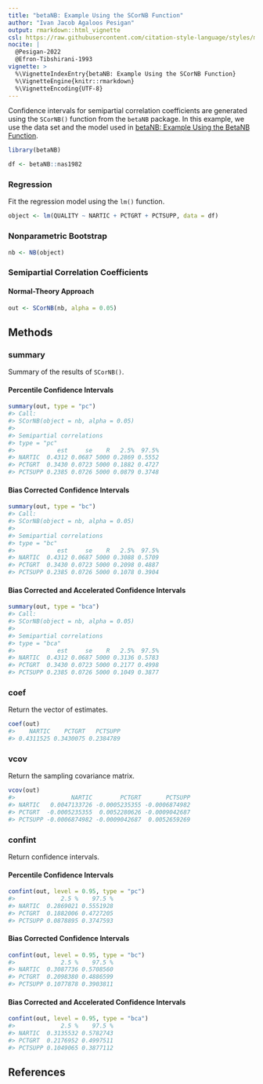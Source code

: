 ```yaml
---
title: "betaNB: Example Using the SCorNB Function"
author: "Ivan Jacob Agaloos Pesigan"
output: rmarkdown::html_vignette
csl: https://raw.githubusercontent.com/citation-style-language/styles/master/apa.csl
nocite: |
  @Pesigan-2022
  @Efron-Tibshirani-1993
vignette: >
  %\VignetteIndexEntry{betaNB: Example Using the SCorNB Function}
  %\VignetteEngine{knitr::rmarkdown}
  %\VignetteEncoding{UTF-8}
---
```




Confidence intervals for
semipartial correlation coefficients
are generated using
the `SCorNB()` function from the `betaNB` package.
In this example,
we use the data set and the model used in
[betaNB: Example Using the BetaNB Function](example-beta-nb.html).


``` r
library(betaNB)
```




``` r
df <- betaNB::nas1982
```

### Regression

Fit the regression model using the `lm()` function.


``` r
object <- lm(QUALITY ~ NARTIC + PCTGRT + PCTSUPP, data = df)
```

### Nonparametric Bootstrap


``` r
nb <- NB(object)
```

### Semipartial Correlation Coefficients

#### Normal-Theory Approach


``` r
out <- SCorNB(nb, alpha = 0.05)
```

## Methods

### summary

Summary of the results of `SCorNB()`.

#### Percentile Confidence Intervals


``` r
summary(out, type = "pc")
#> Call:
#> SCorNB(object = nb, alpha = 0.05)
#> 
#> Semipartial correlations
#> type = "pc"
#>            est     se    R   2.5%  97.5%
#> NARTIC  0.4312 0.0687 5000 0.2869 0.5552
#> PCTGRT  0.3430 0.0723 5000 0.1882 0.4727
#> PCTSUPP 0.2385 0.0726 5000 0.0879 0.3748
```

#### Bias Corrected Confidence Intervals


``` r
summary(out, type = "bc")
#> Call:
#> SCorNB(object = nb, alpha = 0.05)
#> 
#> Semipartial correlations
#> type = "bc"
#>            est     se    R   2.5%  97.5%
#> NARTIC  0.4312 0.0687 5000 0.3088 0.5709
#> PCTGRT  0.3430 0.0723 5000 0.2098 0.4887
#> PCTSUPP 0.2385 0.0726 5000 0.1078 0.3904
```

#### Bias Corrected and Accelerated Confidence Intervals


``` r
summary(out, type = "bca")
#> Call:
#> SCorNB(object = nb, alpha = 0.05)
#> 
#> Semipartial correlations
#> type = "bca"
#>            est     se    R   2.5%  97.5%
#> NARTIC  0.4312 0.0687 5000 0.3136 0.5783
#> PCTGRT  0.3430 0.0723 5000 0.2177 0.4998
#> PCTSUPP 0.2385 0.0726 5000 0.1049 0.3877
```

### coef

Return the vector of estimates.


``` r
coef(out)
#>    NARTIC    PCTGRT   PCTSUPP 
#> 0.4311525 0.3430075 0.2384789
```

### vcov

Return the sampling covariance matrix.


``` r
vcov(out)
#>                NARTIC        PCTGRT       PCTSUPP
#> NARTIC   0.0047133726 -0.0005235355 -0.0006874982
#> PCTGRT  -0.0005235355  0.0052280626 -0.0009042687
#> PCTSUPP -0.0006874982 -0.0009042687  0.0052659269
```

### confint

Return confidence intervals.

#### Percentile Confidence Intervals


``` r
confint(out, level = 0.95, type = "pc")
#>             2.5 %    97.5 %
#> NARTIC  0.2869021 0.5551928
#> PCTGRT  0.1882006 0.4727205
#> PCTSUPP 0.0878895 0.3747593
```

#### Bias Corrected Confidence Intervals


``` r
confint(out, level = 0.95, type = "bc")
#>             2.5 %    97.5 %
#> NARTIC  0.3087736 0.5708560
#> PCTGRT  0.2098380 0.4886599
#> PCTSUPP 0.1077878 0.3903811
```

#### Bias Corrected and Accelerated Confidence Intervals


``` r
confint(out, level = 0.95, type = "bca")
#>             2.5 %    97.5 %
#> NARTIC  0.3135532 0.5782743
#> PCTGRT  0.2176952 0.4997511
#> PCTSUPP 0.1049065 0.3877112
```

## References
